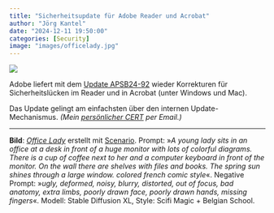 ```yaml
---
title: "Sicherheitsupdate für Adobe Reader und Acrobat"
author: "Jörg Kantel"
date: "2024-12-11 19:50:00"
categories: [Security]
image: "images/officelady.jpg"
---
```


[![](images/officelady-b.jpg)](https://www.flickr.com/photos/schockwellenreiter/53581510203/)

Adobe liefert mit dem [Update APSB24-92](https://helpx.adobe.com/security/products/acrobat/apsb24-92.html) wieder Korrekturen für Sicherheitslücken im Reader und in Acrobat (unter Windows und Mac).

Das Update gelingt am einfachsten über den internen Update-Mechanismus. *(Mein [persönlicher CERT](https://wwwuser.gwdguser.de/~mreiman1/) per Email.)*

---

**Bild**: *[Office Lady](https://www.flickr.com/photos/schockwellenreiter/53581510203/)* erstellt mit [Scenario](http://cognitiones.kantel-chaos-team.de/technikgeschichte/rechnerundnetze/scenario.html). Prompt: »*A young lady sits in an office at a desk in front of a huge monitor with lots of colorful diagrams. There is a cup of coffee next to her and a computer keyboard in front of the monitor. On the wall there are shelves with files and books. The spring sun shines through a large window. colored french comic style*«. Negative Prompt: »*ugly, deformed, noisy, blurry, distorted, out of focus, bad anatomy, extra limbs, poorly drawn face, poorly drawn hands, missing fingers*«. Modell: Stable Diffusion XL, Style: Scifi Magic + Belgian School.